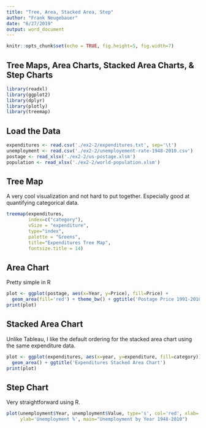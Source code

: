 ```yaml
---
title: "Tree, Area, Stacked Area, Step"
author: "Frank Neugebauer"
date: "6/27/2019"
output: word_document
---
```


```r
knitr::opts_chunk$set(echo = TRUE, fig.height=5, fig.width=7)
```

## Tree Maps, Area Charts, Stacked Area Charts, & Step Charts

```r
library(readxl)
library(ggplot2)
library(dplyr)
library(plotly)
library(treemap)
```

## Load the Data

```r
expenditures <- read.csv('./ex2-2/expenditures.txt', sep='\t')
unemployment <- read.csv('./ex2-2/unemployement-rate-1948-2010.csv')
postage <- read_xlsx('./ex2-2/us-postage.xlsm')
population <- read_xlsx('./ex2-2/world-population.xlsm')
```

## Tree Map
A very cool visualization and not hard to put together. Especially good at quantifying categorical data.

```r
treemap(expenditures, 
        index=c("category"),
        vSize = "expenditure",  
        type="index", 
        palette = "Greens",  
        title="Expenditures Tree Map", 
        fontsize.title = 14)
```

## Area Chart
Pretty simple in R
```r
plot <- ggplot(postage, aes(x=Year, y=Price), fill=Price) +
  geom_area(fill='red') + theme_bw() + ggtitle('Postage Price 1991-2010')
print(plot)
```

## Stacked Area Chart
Unlike Tableau, I like the default ordering for the stacked area chart using the same expenditure data.

```r
plot <- ggplot(expenditures, aes(x=year, y=expenditure, fill=category)) +
  geom_area() + ggtitle('Expenditures Stacked Area Chart')
print(plot)
```

## Step Chart
Very straightforward using R.

```r
plot(unemployment$Year, unemployment$Value, type='s', col='red', xlab='Year', 
     ylab='Unemployment %', main="Unemployment by Year 1948-2010")
```